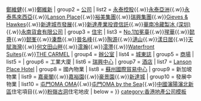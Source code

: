{{Navbox
| name  = 永泰地產

| title = [[永泰地產]]

| image  = 
| group1 =[[人名表|人物]]
| list1  = [[鄭維志]]{{.w}}[[鄭維健]]{{.w}}[[鄭維新]]
| group2 = [[公司]]
| list2  = [[永泰控股]]{{.w}}[[永泰亞洲]]{{.w}}[[永泰馬來西亞]]{{.w}}[[Lanson Place]]{{.w}}[[裕美集團]]{{.w}}[[瑞興集團]]{{.w}}[[Gieves & Hawkes]]{{.w}}[[新達城市發展]]{{.w}}[[新達產業投資信託]]{{.w}}[[華南冷藏製冰 (深圳)]]{{.w}}[[永南貨倉有限公司]]
| group3 = [[住宅]]
| list3  = [[No.1加冕臺]]{{.w}}[[瑆華]]{{.w}}[[懿薈]]{{.w}}[[懿峯]]{{.w}}[[溱喬]]{{.w}}[[晉名峰]]{{.w}}[[陶源 (住宅)|陶源]]{{.w}}[[漣山]]{{.w}}[[漾日居]]{{.w}}[[天賦海灣]]{{.w}}[[何文田山畔]]{{.w}}[[澐瀚]]{{.w}}[[澐灃]]{{.w}}[[Waterfront Suites]]{{.w}}[[THE CARMEL]]
| group4 = [[辦公室]]
| list4  = [[城東誌]]
| group5 = [[商場]]
| list5  =
| group6 = 工業大廈
| list6  = [[瑞興中心]]
| group7 = [[酒店]]
| list7  = [[逸蘭精品酒店|Lanson Place Hotel]]
| group8 = 國內物業
| list8  = [[蘇州國際貿易中心]] 
| group9 = 新加坡物業
| list9  = [[嘉豪閣]]{{.w}}[[嘉裕園]]{{.w}}[[豪景園]]{{.w}}[[新達城]]
| group10 = 發展中物業
| list10  = [[屯門]][[OMA OMA]]{{.w}}[[屯門]][[OMA by the Sea]]{{.w}}[[中華人民共和國|中國]][[瀋陽]][[瀋北新區]]住宅項目{{.w}}[[粉嶺]][[古洞]]住宅地皮
| below  = 
}}
<noinclude>
[[category:香港地產公司模板]]
</noinclude>